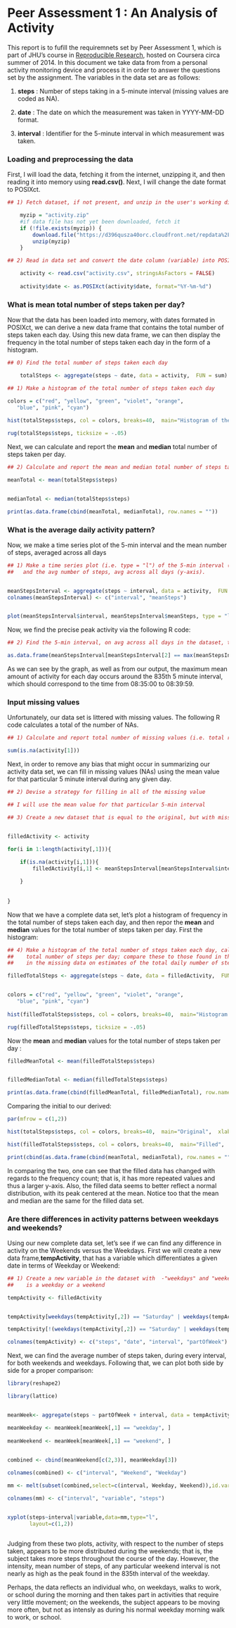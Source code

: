 Peer Assessment 1 : An Analysis of Activity
========================================================

This report is to fufill the requiremnets set by Peer Assessment 1, which is part of JHU's course in [Reproducible Research](https://www.coursera.org/course/repdata), hosted on Coursera circa summer of 2014. In this document we take data from from a personal activity monitoring device and process it in order to answer the questions set by the assignment. The variables in the data set are as follows:


1. **steps** : Number of steps taking in a 5-minute interval (missing values are coded as NA).

2. **date** : The date on which the measurement was taken in YYYY-MM-DD format.

3. **interval** : Identifier for the 5-minute interval in which measurement was taken.


### Loading and preprocessing the data
First, I will load the data, fetching it from the internet, unzipping it, and then reading it into memory using **read.csv()**. Next, I will change the date format to POSIXct.

```r
## 1) Fetch dataset, if not present, and unzip in the user's working directory

    myzip = "activity.zip"
    #if data file has not yet been downloaded, fetch it
    if (!file.exists(myzip)) {
        download.file("https://d396qusza40orc.cloudfront.net/repdata%2Fdata%2Factivity.zip", destfile=myzip, method="curl")
        unzip(myzip)
    }

## 2) Read in data set and convert the date column (variable) into POSIXct format

    activity <- read.csv("activity.csv", stringsAsFactors = FALSE)
    
    activity$date <- as.POSIXct(activity$date, format="%Y-%m-%d")

```

### What is mean total number of steps taken per day?
Now that the data has been loaded into memory, with dates formated in POSIXct, we can derive a new data frame that contains the total number of steps taken each day. Using this new data frame, we can then display the frequency in the  total number of steps taken each day in the form of a histogram.

```r
## 0) Find the total number of steps taken each day

    totalSteps <- aggregate(steps ~ date, data = activity,  FUN = sum)

## 1) Make a histogram of the total number of steps taken each day

colors = c("red", "yellow", "green", "violet", "orange", 
   "blue", "pink", "cyan")
   
hist(totalSteps$steps, col = colors, breaks=40,  main="Histogram of the Total Number of Steps Taken Each Day",  xlab="Total Steps")

rug(totalSteps$steps, ticksize = -.05)	

```

Next, we can calculate and report the **mean** and **median** total number of steps taken per day.

```r

## 2) Calculate and report the mean and median total number of steps taken per day

meanTotal <- mean(totalSteps$steps)


medianTotal <- median(totalSteps$steps)

print(as.data.frame(cbind(meanTotal, medianTotal), row.names = ""))

```

### What is the average daily activity pattern?

Now, we make a time series plot of the 5-min interval and the mean number of steps, averaged across all days 

```r

## 1) Make a time series plot (i.e. type = "l") of the 5-min interval (x-axis),
##   and the avg number of steps, avg across all days (y-axis).


meanStepsInterval <- aggregate(steps ~ interval, data = activity,  FUN = mean, na.action = na.omit)
colnames(meanStepsInterval) <- c("interval", "meanSteps")


plot(meanStepsInterval$interval, meanStepsInterval$meanSteps, type = "l",  xlab= "Interval", ylab= "Average Number of Steps", main="Average Number of Steps per Interval")

```

Now, we find the precise peak activity via the following R code:

```r

## 2) Find the 5-min interval, on avg across all days in the dataset, that contains the max number of steps

as.data.frame(meanStepsInterval[meanStepsInterval[2] == max(meanStepsInterval[2]),], row.names="")


```


As we can see by the graph, as well as from our output, the maximum mean amount of activity for each day occurs around the 835th 5 minute interval, which should correspond to the time from 08:35:00 to 08:39:59.

### Input missing values

Unfortunately, our data set is littered with missing values. The following R code calculates a total of the number of NAs.

```r

## 1) Calculate and report total number of missing values (i.e. total rows with NA)

sum(is.na(activity[1]))


```


Next, in order to remove any bias that might occur in summarizing our activity data set, we can fill in missing values (NAs) using the mean value for that particular 5 minute interval during any given day.


```r

## 2) Devise a strategy for filling in all of the missing value

## I will use the mean value for that particular 5-min interval

## 3) Create a new dataset that is equal to the original, but with missing values replaced


filledActivity <- activity

for(i in 1:length(activity[,1])){
    
	if(is.na(activity[i,1])){
		filledActivity[i,1] <- meanStepsInterval[meanStepsInterval$interval == activity[i,3], 2]

	}
	
	
}

```

Now that we have a complete data set, let's plot a histogram of frequency in the total number of steps taken each day, and then repor the **mean** and **median** values for the total number of steps taken per day. First the histogram:

```r
## 4) Make a histogram of the total number of steps taken each day, calculate and report the mean and median 
##    total number of steps per day; compare these to those found in the first part. What is the impact of filling 
##    in the missing data on estimates of the total daily number of steps

filledTotalSteps <- aggregate(steps ~ date, data = filledActivity,  FUN = sum)


colors = c("red", "yellow", "green", "violet", "orange", 
   "blue", "pink", "cyan")
   
hist(filledTotalSteps$steps, col = colors, breaks=40,  main="Histogram of the Filled Data's Total Number of Steps Taken Each Day",  xlab="Filled Data's Total Steps")

rug(filledTotalSteps$steps, ticksize = -.05)

```

Now the **mean** and **median** values for the total number of steps taken per day :

```r

filledMeanTotal <- mean(filledTotalSteps$steps)


filledMedianTotal <- median(filledTotalSteps$steps)

print(as.data.frame(cbind(filledMeanTotal, filledMedianTotal), row.names = ""))

```

Comparing the initial to our derived:

```r
par(mfrow = c(1,2))

hist(totalSteps$steps, col = colors, breaks=40,  main="Original",  xlab="Total Steps")

hist(filledTotalSteps$steps, col = colors, breaks=40,  main="Filled",  xlab="Filled Data's Total Steps")

print(cbind(as.data.frame(cbind(meanTotal, medianTotal), row.names = ""), as.data.frame(cbind(filledMeanTotal, filledMedianTotal), row.names = "")))

```
In comparing the two, one can see that the filled data has changed with regards to the frequency count; that is, it has more repeated values and thus a larger y-axis. Also, the filled data seems to better reflect a normal distribution, with its peak centered at the mean. Notice too that the mean and median are the same for the filled data set.

### Are there differences in activity patterns between weekdays and weekends?

Using our new complete data set, let's see if we can find any difference in activity on the Weekends versus the Weekdays. First we will create a new data frame,**tempActivity**, that has a variable which differentiates a given date in terms of Weekday or Weekend:

```r

## 1) Create a new variable in the dataset with  -"weekdays" and "weekends" - indicating if a date
##    is a weekday or a weekend

tempActivity <- filledActivity 


tempActivity[weekdays(tempActivity[,2]) == "Saturday" | weekdays(tempActivity[,2]) == "Sunday",4] <- "weekend"

tempActivity[!(weekdays(tempActivity[,2]) == "Saturday" | weekdays(tempActivity[,2]) == "Sunday"),4] <- "weekday"

colnames(tempActivity) <- c("steps", "date", "interval", "partOfWeek")

```

Next, we can find the average number of steps taken, during every interval, for both weekends and weekdays. Following that, we can plot both side by side for a proper comparison:

```r

library(reshape2)

library(lattice)


meanWeek<- aggregate(steps ~ partOfWeek + interval, data = tempActivity,  FUN = mean, na.action = na.omit)

meanWeekday <- meanWeek[meanWeek[,1] == "weekday", ]
 
meanWeekend <- meanWeek[meanWeek[,1] == "weekend", ]

 
combined <- cbind(meanWeekend[c(2,3)], meanWeekday[3]) 

colnames(combined) <- c("interval", "Weekend", "Weekday")

mm <- melt(subset(combined,select=c(interval, Weekday, Weekend)),id.var="interval") 

colnames(mm) <- c("interval", "variable", "steps")


xyplot(steps~interval|variable,data=mm,type="l",
       layout=c(1,2))



```

Judging from these two plots, activity, with respect to the number of steps taken, appears to be more distributed during the weekends; that is, the subject takes more steps throughout the course of the day. However, the intensity, mean number of steps, of any particular weekend interval is not nearly as high as the peak found in the 835th interval of the weekday. 

Perhaps, the data reflects an individual who, on weekdays, walks to work, or school during the morning and then takes part in activities that require very little movement; on the weekends, the subject appears to be moving more often, but not as intensly as during his normal weekday morning walk to work, or school.
